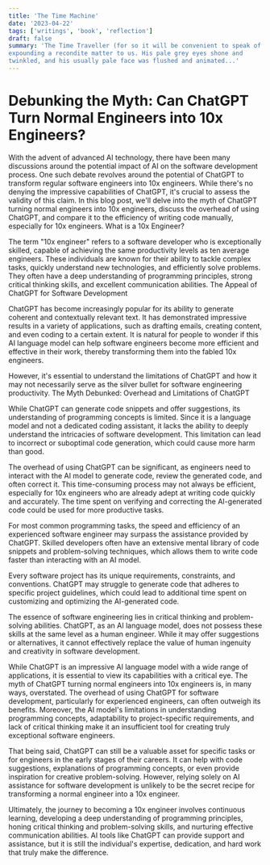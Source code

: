 ```yaml
---
title: 'The Time Machine'
date: '2023-04-22'
tags: ['writings', 'book', 'reflection']
draft: false
summary: 'The Time Traveller (for so it will be convenient to speak of him) was
expounding a recondite matter to us. His pale grey eyes shone and
twinkled, and his usually pale face was flushed and animated...'
---
```


# Debunking the Myth: Can ChatGPT Turn Normal Engineers into 10x Engineers?

With the advent of advanced AI technology, there have been many discussions around the potential impact of AI on the software development process. One such debate revolves around the potential of ChatGPT to transform regular software engineers into 10x engineers. While there's no denying the impressive capabilities of ChatGPT, it's crucial to assess the validity of this claim. In this blog post, we'll delve into the myth of ChatGPT turning normal engineers into 10x engineers, discuss the overhead of using ChatGPT, and compare it to the efficiency of writing code manually, especially for 10x engineers.
What is a 10x Engineer?

The term "10x engineer" refers to a software developer who is exceptionally skilled, capable of achieving the same productivity levels as ten average engineers. These individuals are known for their ability to tackle complex tasks, quickly understand new technologies, and efficiently solve problems. They often have a deep understanding of programming principles, strong critical thinking skills, and excellent communication abilities.
The Appeal of ChatGPT for Software Development

ChatGPT has become increasingly popular for its ability to generate coherent and contextually relevant text. It has demonstrated impressive results in a variety of applications, such as drafting emails, creating content, and even coding to a certain extent. It is natural for people to wonder if this AI language model can help software engineers become more efficient and effective in their work, thereby transforming them into the fabled 10x engineers.

However, it's essential to understand the limitations of ChatGPT and how it may not necessarily serve as the silver bullet for software engineering productivity.
The Myth Debunked: Overhead and Limitations of ChatGPT

While ChatGPT can generate code snippets and offer suggestions, its understanding of programming concepts is limited. Since it is a language model and not a dedicated coding assistant, it lacks the ability to deeply understand the intricacies of software development. This limitation can lead to incorrect or suboptimal code generation, which could cause more harm than good.

The overhead of using ChatGPT can be significant, as engineers need to interact with the AI model to generate code, review the generated code, and often correct it. This time-consuming process may not always be efficient, especially for 10x engineers who are already adept at writing code quickly and accurately. The time spent on verifying and correcting the AI-generated code could be used for more productive tasks.

For most common programming tasks, the speed and efficiency of an experienced software engineer may surpass the assistance provided by ChatGPT. Skilled developers often have an extensive mental library of code snippets and problem-solving techniques, which allows them to write code faster than interacting with an AI model.

Every software project has its unique requirements, constraints, and conventions. ChatGPT may struggle to generate code that adheres to specific project guidelines, which could lead to additional time spent on customizing and optimizing the AI-generated code.

The essence of software engineering lies in critical thinking and problem-solving abilities. ChatGPT, as an AI language model, does not possess these skills at the same level as a human engineer. While it may offer suggestions or alternatives, it cannot effectively replace the value of human ingenuity and creativity in software development.

While ChatGPT is an impressive AI language model with a wide range of applications, it is essential to view its capabilities with a critical eye. The myth of ChatGPT turning normal engineers into 10x engineers is, in many ways, overstated. The overhead of using ChatGPT for software development, particularly for experienced engineers, can often outweigh its benefits. Moreover, the AI model's limitations in understanding programming concepts, adaptability to project-specific requirements, and lack of critical thinking make it an insufficient tool for creating truly exceptional software engineers.

That being said, ChatGPT can still be a valuable asset for specific tasks or for engineers in the early stages of their careers. It can help with code suggestions, explanations of programming concepts, or even provide inspiration for creative problem-solving. However, relying solely on AI assistance for software development is unlikely to be the secret recipe for transforming a normal engineer into a 10x engineer.

Ultimately, the journey to becoming a 10x engineer involves continuous learning, developing a deep understanding of programming principles, honing critical thinking and problem-solving skills, and nurturing effective communication abilities. AI tools like ChatGPT can provide support and assistance, but it is still the individual's expertise, dedication, and hard work that truly make the difference.
